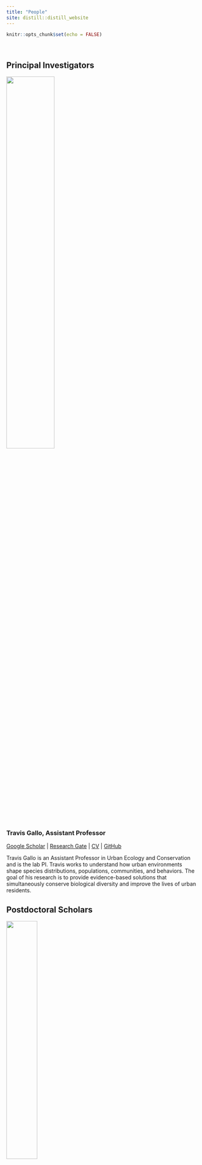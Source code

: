 ```yaml
---
title: "People"
site: distill::distill_website
---
```


```r
knitr::opts_chunk$set(echo = FALSE)
```

<style>
d-title, d-byline {
  display: none
}
</style>

<br>

## Principal Investigators

![](images/people/gallo_headshot.jpeg){width=50%}

### Travis Gallo, Assistant Professor
[Google Scholar](https://scholar.google.com/citations?user=RaEz6G8AAAAJ&amp;hl=en){target="_blank"} | [Research Gate](https://www.researchgate.net/profile/Travis_Gallo){target="_blank"} | [CV](publications/2023-11-28_CV_Gallo.pdf) | [GitHub](https://github.com/TravisGallo)

Travis Gallo is an Assistant Professor in Urban Ecology and Conservation and is the lab PI. Travis works to understand how urban environments shape species distributions, populations, communities, and behaviors. The goal of his research is to provide evidence-based solutions that simultaneously conserve biological diversity and improve the lives of urban residents.


## Postdoctoral Scholars

![](images/people/gabby.jpeg){width=40%}

### Gabby Palomo, Postdoctoral Researcher

[Gabby's personal website](https://gabspalomo.github.io/)

I am a postdoctoral researcher working on a 2-year research project to understand potential areas of interactions between humans and white-tailed deer using camera traps and human mobility data across multiple US cities. Deer are a species of interest in understanding spillover risk between humans and wildlife since multiple studies have identified SARS-CoV-2 infections in white-tailed deer. I got my PhD from the University of Nebraska Lincoln in 2022, working with Andrew J Tyre (advisor). My background is in carnivore ecology, specifically ocelot populations in Guatemala. I am interested in studying the impacts of human activities on wildlife and their effects on population dynamics, behavior, and wildlife-habitat relationships. However, I spend so much time learning about Bayesian models that I'm starting to question my priors in ecology. I'm originally from Guatemala and have previously worked in natural history collections, teaching undergraduate-level classes, and orchid and bromeliad horticulture. 

<br>

![](images/people/zehidul_hussain.jpg){width=40%}

### Zehidul Hussain, Postdoctoral Researcher

I am a postdoctoral researcher interested in understanding animal movement and the drivers influencing their relationship with the environment. My interest further lies in the complexities of animal ecology, particularly predator-prey dynamics and human-wildlife interactions. Currently, I am engaged in a project that aims to understand the intricate dynamics between deer movement and human activities in increasingly urbanized landscapes. I hold a PhD in Wildlife Sciences from the Wildlife Institute of India and the Forest Research Institute, where my doctoral research focused on the movement ecology of tigers in a human-dominated landscape in India. My journey into wildlife research has been diverse, from studying small mammals to large carnivores in varied landscapes.


## Graduate Students

![](images/people/dan_herrera.jpg){width=40%}

### Dan Herrera, Ph.D. Candidate

[Dan's personal website](https://www.herrerawildlife.com/)

I am a graduate student in Environmental Science and Technology at the University of Maryland. My research experience has broadly focused on animal behavior and urban ecology. During the winter of 2017 and summer of 2018, I worked with Dr. Gallo at the Urban Wildlife Institute in Chicago, IL. I have since moved to Washington, DC, to survey the Capitol’s wildlife through a collaboration between the Humane Rescue Alliance and the Smithsonian Conservation Biology Institute. I am thrilled to continue working with Dr. Gallo as we use these data to better understand wildlife response to urbanization on a fine scale. I am interested in dynamic interactions between the anthropogenic and natural landscapes that influence urban wildlife, and the resulting potential human-wildlife conflict.

<br>

![](images/people/adampekor.jpeg){width=40%}

### Adam Pekor, Ph.D. Student

I am a graduate student in Environmental Science and Technology with a background in law. My research focuses on human-wildlife coexistence and lion population connectivity in northern Tanzania. Working with a local conservation organization called KopeLion, I helped develop a conservation incentive payment program to mitigate human-lion conflict in a key protected area. I am now studying the impacts of this program and lion population connectivity across the region to help understand the most effective tools for engaging communities, facilitating connectivity, and promoting coexistence in shared landscapes.

<br>

![](images/people/Colleen.jpeg){width=40%}

### Colleen O'Donnell, Ph.D. Student

I am a graduate student with the Environmental Science and Technology Department at the University of Maryland. My background is in wildlife conservation, community-based climate adaptation, combating wildlife crime, sustainable and wildlife-friendly livelihoods, and habitat restoration. I have worked on species and with communities in African forests, mountains, wetlands, and savannas and in high-mountain peatlands of the Himalayas and Andes. Through my PhD and beyond, I hope to contribute to addressing what I see as one of Earth’s most pressing existential threats—biodiversity loss. I am particularly interested in restoring ecosystems through reintroductions of keystone species, especially carnivores, and reducing human-wildlife conflict. I earned a bachelors in biology from the University of Notre Dame and a Masters in sustainable development from the University of London SOAS.

<br>

![](images/people/Matthew_Payne.png){width=40%}

### Matthew Payne, M.S. Student (co-advised with Dr. Jennifer Mullinax)

I am a graduate student in Environmental Science and Technology at the University of Maryland. I received my bachelor’s degree in Wildlife and Fisheries from Frostburg State University. I am currently working as a naturalist with the Maryland-National Capital Park and Planning Commission. I have several years of experience conducting species richness and abundance studies at Jug Bay Wetlands Sanctuary and its surrounding properties in Anne Arundel County. My primary graduate research focus is understanding how urbanization and other aspects of humanity can impact the movements, behavior, and populations of mammals in urban environments.

<br>

![](images/people/lavendar.jpg){width=40%}

### Lavendar Harris, M.S. Student

I am a graduate student in Environmental Science and Technology at the University of Maryland. I received my bachelor’s degree in Fisheries and Wildlife from the University of Georgia and worked as a wildlife biologist researching and monitoring furbearers, turkeys, and urban wildlife for the Georgia Department of Natural Resources. As a National Science Foundation Graduate Research Fellow, I will be studying interspecific interactions and space use between foxes and coyotes across Washington, DC. 


## Undergraduate Students

![](images/people/Abdullah.png){width=40%}

### Jishan Chowdhury, Research Assistant

I am an undergrad student in the Environmental Science And Technology program at the University Of Maryland with a concentration in Ecological Tech Design. I have always been very passionate about the environment and how humans affect the environment. My dream is to see an environmentally friendly world.


## Lab Alumni

### Graduate Students:

**Merri Collins** - Ph.D. (2020-2024). Currently at Appalachian Headwaters

**Alexia Yau** - M.S. (2021-2024). Currently at USFWS

**Krista Shires** - Ph.D. (2020-2023). Currently at George Mason University

**Hannah Wood** - M.S. (2021-2023). Currently at Children's Science Center, Fairfax

**Kay Pontarelli** - M.S. (2021-2023). Currently at U.S. Army Aberdeen Proving Ground

**Angela Gaal** - M.S. (2019-2021). Currently at Lord Green Strategies

**Kate Ritzel** - M.S. (2019-2021). Currently at U.S.G.S.

**Nick Moreno** - Ph.D. student on rotation (2020)

### Undergraduate Students:

**Lara Abedin** - Undergraduate Research Assistant (2022-2024)

**Faith Kruger** - Undergraduate Research Assistant (2020-2022)

**Tristan Silva-Montoya** - Undergraduate Research Assistant (2020-2022)

**Alix Upchurch** - Undergraduate Research Assistant (2022)

**Roberto Aguilar-Rojas** - Undergraduate Research Assistant (2021)

**Khanh Nguyen** - Undergraduate Research Assistant (2020)

**Melissa Irahet** - Undergraduate Research Assistant (2020)

**Daniel Marzluff** - Undergraduate Research Assistant (2020)